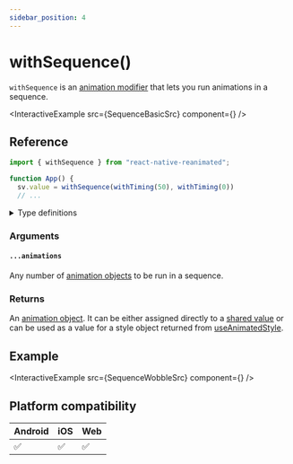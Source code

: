 ```yaml
---
sidebar_position: 4
---
```


# withSequence()

`withSequence` is an [animation modifier](/docs/fundamentals/glossary#animation-modifier) that lets you run animations in a sequence.


<InteractiveExample src={SequenceBasicSrc} component={<SequenceBasic />} />

## Reference

```javascript
import { withSequence } from "react-native-reanimated";

function App() {
  sv.value = withSequence(withTiming(50), withTiming(0))
  // ...
```

<details>
<summary>Type definitions</summary>

```typescript
type AnimatableValue = number | string | number[];

export function withSequence<T extends AnimatableValue>(
  ...animations: [T, ...T[]]
): T;
```

</details>

### Arguments

#### `...animations`

Any number of [animation objects](docs/fundamentals/glossary#animation-object) to be run in a sequence.

### Returns

An [animation object](/docs/fundamentals/glossary#animation-object). It can be either assigned directly to a [shared value](/docs/fundamentals/glossary#shared-value) or can be used as a value for a style object returned from [useAnimatedStyle](/).

## Example


<InteractiveExample src={SequenceWobbleSrc} component={<SequenceWobble />} />

## Platform compatibility

<div class="compatibility">

| Android | iOS | Web |
| ------- | --- | --- |
| ✅      | ✅  | ✅  |

</div>

